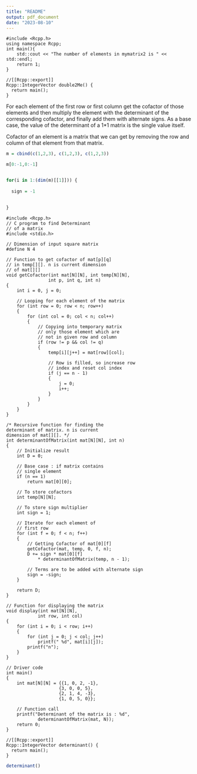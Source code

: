 ```yaml
---
title: "README"
output: pdf_document
date: "2023-08-10"
---
```

```Rcpp
#include <Rcpp.h>
using namespace Rcpp;
int main(){
    std::cout << "The number of elements in mymatrix2 is " << std::endl;
    return 1;
}

//[[Rcpp::export]]
Rcpp::IntegerVector double2Me() {
  return main();
}
```

For each element of the first row or first column get the cofactor of those elements and then multiply the element with the determinant of the corresponding cofactor, and finally add them with alternate signs. As a base case, the value of the determinant of a 1*1 matrix is the single value itself. 

Cofactor of an element is a matrix that we can get by removing the row and column of that element from that matrix.
```r


m = cbind(c(1,2,3), c(1,2,3), c(1,2,3))

m[0:-1,0:-1]


for(i in 1:(dim(m)[[1]])) {
  
  sign = -1
  

}
```


```Rcpp
#include <Rcpp.h>
// C program to find Determinant
// of a matrix
#include <stdio.h>

// Dimension of input square matrix
#define N 4

// Function to get cofactor of mat[p][q]
// in temp[][]. n is current dimension
// of mat[][]
void getCofactor(int mat[N][N], int temp[N][N],
				int p, int q, int n)
{
	int i = 0, j = 0;

	// Looping for each element of the matrix
	for (int row = 0; row < n; row++)
	{
		for (int col = 0; col < n; col++)
		{
			// Copying into temporary matrix
			// only those element which are
			// not in given row and column
			if (row != p && col != q)
			{
				temp[i][j++] = mat[row][col];

				// Row is filled, so increase row
				// index and reset col index
				if (j == n - 1)
				{
					j = 0;
					i++;
				}
			}
		}
	}
}

/* Recursive function for finding the
determinant of matrix. n is current
dimension of mat[][]. */
int determinantOfMatrix(int mat[N][N], int n)
{
	// Initialize result
	int D = 0;

	// Base case : if matrix contains
	// single element
	if (n == 1)
		return mat[0][0];

	// To store cofactors
	int temp[N][N];

	// To store sign multiplier
	int sign = 1;

	// Iterate for each element of
	// first row
	for (int f = 0; f < n; f++)
	{
		// Getting Cofactor of mat[0][f]
		getCofactor(mat, temp, 0, f, n);
		D += sign * mat[0][f]
			* determinantOfMatrix(temp, n - 1);

		// Terms are to be added with alternate sign
		sign = -sign;
	}

	return D;
}

// Function for displaying the matrix
void display(int mat[N][N],
			int row, int col)
{
	for (int i = 0; i < row; i++)
	{
		for (int j = 0; j < col; j++)
			printf(" %d", mat[i][j]);
		printf("n");
	}
}

// Driver code
int main()
{
	int mat[N][N] = {{1, 0, 2, -1},
					{3, 0, 0, 5},
					{2, 1, 4, -3},
					{1, 0, 5, 0}};

	// Function call
	printf("Determinant of the matrix is : %d",
			determinantOfMatrix(mat, N));
	return 0;
}

//[[Rcpp::export]]
Rcpp::IntegerVector determinant() {
  return main();
}
```

```r
determinant()

```